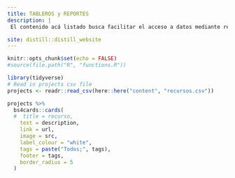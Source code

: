 ```yaml
---
title: TABLEROS y REPORTES
description: |
 El contenido acá listado busca facilitar el acceso a datos mediante reportes y tableros interactivos de turismo en Argentina

site: distill::distill_website
---
```



<!-- Remove margin under images -->
<style>
d-article img {
  margin-bottom: 0px;
}

.btn-primary {
    background-color: #74a08a;
    color: #FFFFFF;
    padding: 3px 5px 3px 5px;
    margin: 0 2px 0 2px;
    border-radius: 5px; /* Rounded edges */
    border: 0px;
}

.btn-primary:hover {
    background-color: #8a74a0;
    color: #FFFFFF;
}
</style>

```r
knitr::opts_chunk$set(echo = FALSE)
#source(file.path("R", "functions.R"))

library(tidyverse)
# Read in projects csv file 
projects <- readr::read_csv(here::here("content", "recursos.csv"))
```

```r
projects %>% 
  bs4cards::cards(
  #  title = recurso,
    text = description,
    link = url,
    image = src,
    label_colour = "white",
    tags = paste("Todos;", tags),
    footer = tags,
    border_radius = 5
  )
```


